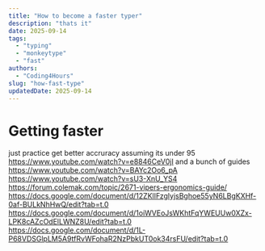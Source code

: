 ```yaml
---
title: "How to become a faster typer"
description: "thats it"
date: 2025-09-14
tags:
  - "typing"
  - "monkeytype"
  - "fast"
authors:
  - "Coding4Hours"
slug: "how-fast-type"
updatedDate: 2025-09-14
---
```


# Getting faster

just practice
get better accruracy
assuming its under 95
https://www.youtube.com/watch?v=e8846CeV0jI
and a bunch of guides
https://www.youtube.com/watch?v=BAYc2Oo6_pA
https://www.youtube.com/watch?v=sU3-XnU_YS4
https://forum.colemak.com/topic/2671-vipers-ergonomics-guide/
https://docs.google.com/document/d/12ZKlIFzglyjsBghoe55yN6LBgKXHf-0af-BULkNhHwQ/edit?tab=t.0
https://docs.google.com/document/d/1oiWVEoJsWKhtFqYWEUUw0XZx-LPK8cAZcOdElLWNZ8U/edit?tab=t.0
https://docs.google.com/document/d/1L-P68VDSGlpLM5A9tfRvWFohaR2NzPbkUT0ok34rsFU/edit?tab=t.0
